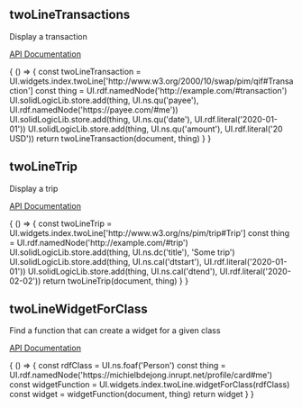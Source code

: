 

<Meta title="Widgets" />

## twoLineTransactions

Display a transaction

[API Documentation](https://solid.github.io/solid-ui/Documentation/api/modules/_widgets_buttons_.html#twolinetransaction)

<Canvas withSource="open">
  <Story name="twoLineTransactions">
    { () => {
      const twoLineTransaction = UI.widgets.index.twoLine['http://www.w3.org/2000/10/swap/pim/qif#Transaction']
      const thing = UI.rdf.namedNode('http://example.com/#transaction')
      UI.solidLogicLib.store.add(thing, UI.ns.qu('payee'), UI.rdf.namedNode('https://payee.com/#me'))
      UI.solidLogicLib.store.add(thing, UI.ns.qu('date'), UI.rdf.literal('2020-01-01'))
      UI.solidLogicLib.store.add(thing, UI.ns.qu('amount'), UI.rdf.literal('20 USD'))
      return twoLineTransaction(document, thing)
    }
    }
  </Story>
</Canvas>

## twoLineTrip

Display a trip

[API Documentation](https://solid.github.io/solid-ui/Documentation/api/modules/_widgets_buttons_.html#twolinetrip)

<Canvas withSource="open">
  <Story name="twoLineTrip">
    { () => {
      const twoLineTrip = UI.widgets.index.twoLine['http://www.w3.org/ns/pim/trip#Trip']
      const thing = UI.rdf.namedNode('http://example.com/#trip')
      UI.solidLogicLib.store.add(thing, UI.ns.dc('title'), 'Some trip')
      UI.solidLogicLib.store.add(thing, UI.ns.cal('dtstart'), UI.rdf.literal('2020-01-01'))
      UI.solidLogicLib.store.add(thing, UI.ns.cal('dtend'), UI.rdf.literal('2020-02-02'))
      return twoLineTrip(document, thing)
    }
    }
  </Story>
</Canvas>

## twoLineWidgetForClass

Find a function that can create a widget for a given class

[API Documentation](https://solid.github.io/solid-ui/Documentation/api/modules/_widgets_buttons_.html#twolinewidgetforclass)

<Canvas withSource="open">
  <Story name="twoLineWidgetForClass">
    { () => {
      const rdfClass = UI.ns.foaf('Person')
      const thing = UI.rdf.namedNode('https://michielbdejong.inrupt.net/profile/card#me')
      const widgetFunction = UI.widgets.index.twoLine.widgetForClass(rdfClass)
      const widget = widgetFunction(document, thing)
      return widget
    }
    }
  </Story>
</Canvas>